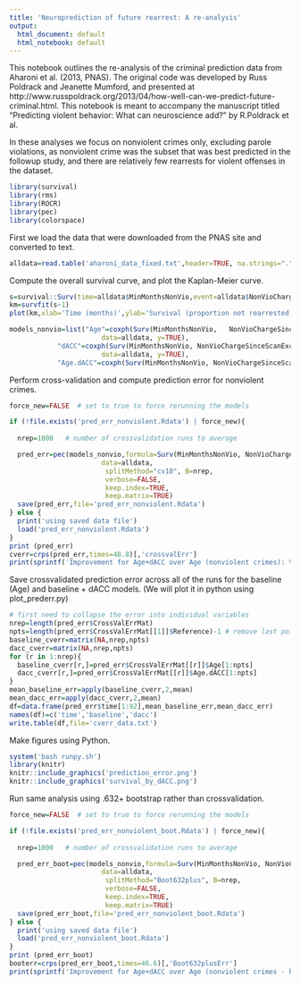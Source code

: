 ```yaml
---
title: 'Neuroprediction of future rearrest: A re-analysis'
output:
  html_document: default
  html_notebook: default
---
```


This notebook outlines the re-analysis of the criminal prediction data from Aharoni et al. (2013, PNAS).  The original code was developed by Russ Poldrack and Jeanette Mumford, and presented at http://www.russpoldrack.org/2013/04/how-well-can-we-predict-future-criminal.html.  This notebook is meant to accompany the manuscript titled "Predicting violent behavior: What can neuroscience add?" by R.Poldrack et al.

In these analyses we focus on nonviolent crimes only, excluding parole violations, as nonviolent crime was the subset that was best predicted in the followup study, and there are relatively few rearrests for violent offenses in the dataset.


```r
library(survival)
library(rms)
library(ROCR)
library(pec)
library(colorspace)


```

First we load the data that were downloaded from the PNAS site and converted to text.
```r
alldata=read.table('aharoni_data_fixed.txt',header=TRUE, na.strings=".")
```

Compute the overall survival curve, and plot the Kaplan-Meier curve.

```r
s=survival::Surv(time=alldata$MinMonthsNonVio,event=alldata$NonVioChargeSinceScanExclPVs,type='right')
km=survfit(s~1)
plot(km,xlab='Time (months)',ylab='Survival (proportion not rearrested)')

```

```r

models_nonvio=list("Age"=coxph(Surv(MinMonthsNonVio,   NonVioChargeSinceScanExclPVs)~releaseAge_centered, 
                       data=alldata, y=TRUE), 
            "dACC"=coxph(Surv(MinMonthsNonVio, NonVioChargeSinceScanExclPVs)~dACC_centered, 
                       data=alldata, y=TRUE), 
         	"Age.dACC"=coxph(Surv(MinMonthsNonVio, NonVioChargeSinceScanExclPVs)~releaseAge_centered+ dACC_centered, data=alldata, y=TRUE))

```


Perform cross-validation and compute prediction error for nonviolent crimes.

```r
force_new=FALSE  # set to true to force rerunning the models

if (!file.exists('pred_err_nonviolent.Rdata') | force_new){
  
  nrep=1000   # number of crossvalidation runs to average

  pred_err=pec(models_nonvio,formula=Surv(MinMonthsNonVio, NonVioChargeSinceScanExclPVs)~1,
                       data=alldata,
                        splitMethod="cv10", B=nrep,
                       	verbose=FALSE,
                       	keep.index=TRUE,
                       	keep.matrix=TRUE)
  save(pred_err,file='pred_err_nonviolent.Rdata')
} else {
  print('using saved data file')
  load('pred_err_nonviolent.Rdata')
}
print (pred_err)
cverr=crps(pred_err,times=48.8)[,'crossvalErr']
print(sprintf('Improvement for Age+dACC over Age (nonviolent crimes): %0.3f',(cverr['Age']-cverr['Age.dACC'])/cverr['Age']))

```


Save crossvalidated prediction error across all of the runs for the baseline (Age) and baseline + dACC models.  (We will plot it in python using plot_prederr.py)

```r

# first need to collapse the error into individual variables
nrep=length(pred_err$CrossValErrMat)
npts=length(pred_err$CrossValErrMat[[1]]$Reference)-1 # remove last point
baseline_cverr=matrix(NA,nrep,npts)
dacc_cverr=matrix(NA,nrep,npts)
for (r in 1:nrep){
  baseline_cverr[r,]=pred_err$CrossValErrMat[[r]]$Age[1:npts]
  dacc_cverr[r,]=pred_err$CrossValErrMat[[r]]$Age.dACC[1:npts]
}
mean_baseline_err=apply(baseline_cverr,2,mean)
mean_dacc_err=apply(dacc_cverr,2,mean)
df=data.frame(pred_err$time[1:92],mean_baseline_err,mean_dacc_err)
names(df)=c('time','baseline','dacc')
write.table(df,file='cverr_data.txt')
```

Make figures using Python.

```r

system('bash runpy.sh')
library(knitr)
knitr::include_graphics('prediction_error.png')
knitr::include_graphics('survival_by_dACC.png')

```
Run same analysis using .632+ bootstrap rather than crossvalidation.

```r
force_new=FALSE  # set to true to force rerunning the models

if (!file.exists('pred_err_nonviolent_boot.Rdata') | force_new){
  
  nrep=1000   # number of crossvalidation runs to average

  pred_err_boot=pec(models_nonvio,formula=Surv(MinMonthsNonVio, NonVioChargeSinceScanExclPVs)~1,
                       data=alldata,
                        splitMethod="Boot632plus", B=nrep,
                       	verbose=FALSE,
                       	keep.index=TRUE,
                       	keep.matrix=TRUE)
  save(pred_err_boot,file='pred_err_nonviolent_boot.Rdata')
} else {
  print('using saved data file')
  load('pred_err_nonviolent_boot.Rdata')
}
print (pred_err_boot)
booterr=crps(pred_err_boot,times=46.6)[,'Boot632plusErr']
print(sprintf('Improvement for Age+dACC over Age (nonviolent crimes - boot632+): %0.3f',(booterr['Age']-booterr['Age.dACC'])/booterr['Age']))

```
